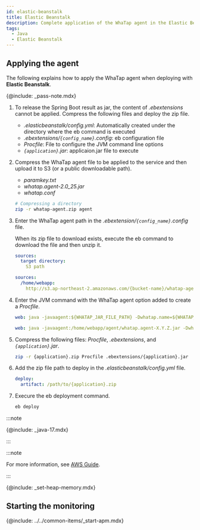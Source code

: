 ```yaml
---
id: elastic-beanstalk
title: Elastic Beanstalk
description: Complete application of the WhaTap agent in the Elastic Beanstalk environment.
tags:
  - Java
  - Elastic Beanstalk
---
```


## Applying the agent

The following explains how to apply the WhaTap agent when deploying with **Elastic Beanstalk**. 

{@include: _pass-note.mdx}

1.  To release the Spring Boot result as jar, the content of _.ebextensions_ cannot be applied. Compress the following files and deploy the zip file.

    -   _.elasticbeanstalk/config.yml_: Automatically created under the directory where the eb command is executed
    -   _.ebextensions/`{config_name}`.config_: eb configuration file
    -   _Procfile_: File to configure the JVM command line options
    -   _`{application}`.jar_: applicaion.jar file to execute

2.  Compress the WhaTap agent file to be applied to the service and then upload it to S3 (or a public downloadable path).

    -   _paramkey.txt_
    -   _whatap.agent-2.0_25.jar_
    -   _whatap.conf_

    ```bash
    # Compressing a directory
    zip -r whatap-agent.zip agent
    ```

3.  Enter the WhaTap agent path in the _.ebextension/`{config_name}`.config_ file.

    When its zip file to download exists, execute the eb command to download the file and then unzip it.

    ```yaml title=ebextension/{config_name}.config
    sources:
      target directory:
        S3 path
    ```

    ```yaml title='Example'
    sources:
      /home/webapp:
        http://s3.ap-northeast-2.amazonaws.com/{bucket-name}/whatap-agent.zip
    ```

4.  Enter the JVM command with the WhaTap agent option added to create a _Procfile_.

    ```yaml title='Procfile'
    web: java -javaagent:${WHATAP_JAR_FILE_PATH} -Dwhatap.name=${WHATAP_NAME} -Dwhatap.okind=${WHATAP_OKIND_NAME} -Dwhatap.server.home=${APPLICAION_PATH} -Dwhatap.conf.path=${WHATAP_HOME} -jar ${APPLICAIONT}.jar
    ```

    ```yaml title='Example'
    web: java -javaagent:/home/webapp/agent/whatap.agent-X.Y.Z.jar -Dwhatap.name=bootTest -Dwhatap.okind=test -Dwhatap.server.home=/var/app/current -Dwhatap.conf.path=/home/webapp/agent -jar whatap-boot-test.jar
    ```

5.  Compress the following files: _Procfile_, _.ebextensions_, and _`{application}`.jar_.

    ```bash
    zip -r {application}.zip Procfile .ebextensions/{application}.jar
    ```

6.  Add the zip file path to deploy in the _.elasticbeanstalk/config.yml_ file.

    ```yaml
    deploy:
      artifact: /path/to/{application}.zip
    ```

7.  Execure the eb deployment command.

    ```bash
    eb deploy
    ```

:::note

{@include: _java-17.mdx}

:::

:::note

For more information, see [AWS Guide](https://docs.aws.amazon.com/ko_kr/elasticbeanstalk/latest/dg/Welcome.html).

:::

{@include: _set-heap-memory.mdx} 

## Starting the monitoring

{@include: ../../common-items/_start-apm.mdx} 
